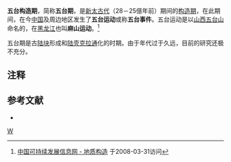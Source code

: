 {{中国构造期}}
'''五台构造期'''，简称'''五台期'''，是[[新太古代|新太古代]]（28－25億年前）期间的[[构造期|构造期]]，在此期间，在今[[中国|中国]]及周边地区发生了'''五台运动'''或称'''五台事件'''。五台运动是以[[山西|山西]][[五台山|五台山]]命名的，在[[黑龙江省|黑龙江]]也叫'''麻山运动'''。<ref>[http://www.sdinfo.net.cn/geomap/dizhigz.htm 中国可持续发展信息网 - 地质构造] {{Webarchive|url=https://archive.is/20020722024716/http://www.sdinfo.net.cn/geomap/dizhigz.htm |date=2002-07-22 }}于2008-03-31访问</ref>

五台期是古[[地块|陆块]]形成和[[大陆地壳|陆壳]][[克拉通|克拉通]]化的时期。由于年代过于久远，目前的研究还极不充分。

==注释==
{{reflist}}

==参考文献==
*{{cite book
  | author = 万天丰
  | title = 《中国大地构造学纲要》
  | publisher = 地质出版社
  | pages = 29-38
  | isbn = 7-116-03991-0
|date=2004年6月}}

{{geol-stub}}
[[Category:构造期|W]]
